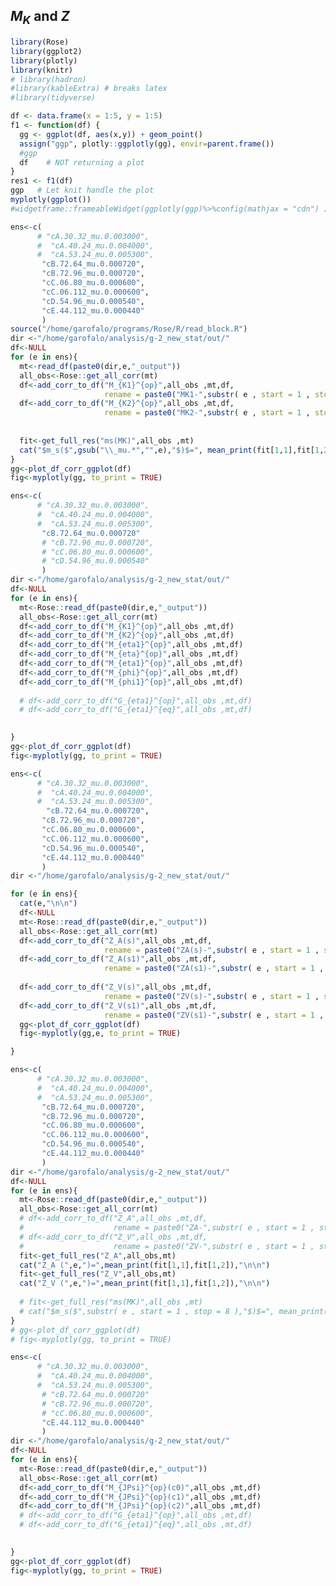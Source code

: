 ## $M_K$ and $Z$ {#M_K}

```r
library(Rose)
library(ggplot2)
library(plotly)
library(knitr)
# library(hadron)
#library(kableExtra) # breaks latex
#library(tidyverse)

df <- data.frame(x = 1:5, y = 1:5)
f1 <- function(df) {
  gg <- ggplot(df, aes(x,y)) + geom_point()
  assign("ggp", plotly::ggplotly(gg), envir=parent.frame())
  #ggp
  df    # NOT returning a plot
}
res1 <- f1(df)
ggp   # Let knit handle the plot
myplotly(ggplot())
#widgetframe::frameableWidget(ggplotly(ggp)%>%config(mathjax = "cdn") )
```


```r
ens<-c(
      # "cA.30.32_mu.0.003000",
      #  "cA.40.24_mu.0.004000",
      #  "cA.53.24_mu.0.005300",
       "cB.72.64_mu.0.000720",
       "cB.72.96_mu.0.000720",
       "cC.06.80_mu.0.000600",
       "cC.06.112_mu.0.000600",
       "cD.54.96_mu.0.000540",
       "cE.44.112_mu.0.000440"
       )
source("/home/garofalo/programs/Rose/R/read_block.R")
dir <-"/home/garofalo/analysis/g-2_new_stat/out/"
df<-NULL
for (e in ens){
  mt<-read_df(paste0(dir,e,"_output"))
  all_obs<-Rose::get_all_corr(mt)
  df<-add_corr_to_df("M_{K1}^{op}",all_obs ,mt,df, 
                     rename = paste0("MK1-",substr( e , start = 1 , stop = 8 )))
  df<-add_corr_to_df("M_{K2}^{op}",all_obs ,mt,df,
                     rename = paste0("MK2-",substr( e , start = 1 , stop = 8 )))
  
  
  fit<-get_full_res("ms(MK)",all_obs ,mt)
  cat("$m_s($",gsub("\\_mu.*","",e),"$)$=", mean_print(fit[1,1],fit[1,2]), "\n\n")
}
gg<-plot_df_corr_ggplot(df)
fig<-myplotly(gg, to_print = TRUE)
```




```r
ens<-c(
      # "cA.30.32_mu.0.003000",
      #  "cA.40.24_mu.0.004000",
      #  "cA.53.24_mu.0.005300",
       "cB.72.64_mu.0.000720"
       # "cB.72.96_mu.0.000720",
       # "cC.06.80_mu.0.000600",
       # "cD.54.96_mu.0.000540"
       )
dir <-"/home/garofalo/analysis/g-2_new_stat/out/"
df<-NULL
for (e in ens){
  mt<-Rose::read_df(paste0(dir,e,"_output"))
  all_obs<-Rose::get_all_corr(mt)
  df<-add_corr_to_df("M_{K1}^{op}",all_obs ,mt,df)
  df<-add_corr_to_df("M_{K2}^{op}",all_obs ,mt,df)
  df<-add_corr_to_df("M_{eta1}^{op}",all_obs ,mt,df)
  df<-add_corr_to_df("M_{eta}^{op}",all_obs ,mt,df)
  df<-add_corr_to_df("M_{eta1}^{op}",all_obs ,mt,df)
  df<-add_corr_to_df("M_{phi}^{op}",all_obs ,mt,df)
  df<-add_corr_to_df("M_{phi1}^{op}",all_obs ,mt,df)
  
  # df<-add_corr_to_df("G_{eta1}^{op}",all_obs ,mt,df)
  # df<-add_corr_to_df("G_{eta1}^{eq}",all_obs ,mt,df)
  

}
gg<-plot_df_corr_ggplot(df)
fig<-myplotly(gg, to_print = TRUE)
```


```r
ens<-c(
      # "cA.30.32_mu.0.003000",
      #  "cA.40.24_mu.0.004000",
      #  "cA.53.24_mu.0.005300",
        "cB.72.64_mu.0.000720",
       "cB.72.96_mu.0.000720",
       "cC.06.80_mu.0.000600",
       "cC.06.112_mu.0.000600",
       "cD.54.96_mu.0.000540",
       "cE.44.112_mu.0.000440"
       )
dir <-"/home/garofalo/analysis/g-2_new_stat/out/"

for (e in ens){
  cat(e,"\n\n")
  df<-NULL
  mt<-Rose::read_df(paste0(dir,e,"_output"))
  all_obs<-Rose::get_all_corr(mt)
  df<-add_corr_to_df("Z_A(s)",all_obs ,mt,df,
                     rename = paste0("ZA(s)-",substr( e , start = 1 , stop = 8 )))
  df<-add_corr_to_df("Z_A(s1)",all_obs ,mt,df,
                     rename = paste0("ZA(s1)-",substr( e , start = 1 , stop = 8 )))
  
  df<-add_corr_to_df("Z_V(s)",all_obs ,mt,df,
                     rename = paste0("ZV(s)-",substr( e , start = 1 , stop = 8 )))
  df<-add_corr_to_df("Z_V(s1)",all_obs ,mt,df,
                     rename = paste0("ZV(s1)-",substr( e , start = 1 , stop = 8 )))
  gg<-plot_df_corr_ggplot(df)
  fig<-myplotly(gg,e, to_print = TRUE)

}
```


```r
ens<-c(
      # "cA.30.32_mu.0.003000",
      #  "cA.40.24_mu.0.004000",
      #  "cA.53.24_mu.0.005300",
       "cB.72.64_mu.0.000720",
       "cB.72.96_mu.0.000720",
       "cC.06.80_mu.0.000600",
       "cC.06.112_mu.0.000600",
       "cD.54.96_mu.0.000540",
       "cE.44.112_mu.0.000440"
       )
dir <-"/home/garofalo/analysis/g-2_new_stat/out/"
df<-NULL
for (e in ens){
  mt<-Rose::read_df(paste0(dir,e,"_output"))
  all_obs<-Rose::get_all_corr(mt)
  # df<-add_corr_to_df("Z_A",all_obs ,mt,df, 
  #                    rename = paste0("ZA-",substr( e , start = 1 , stop = 8 )))
  # df<-add_corr_to_df("Z_V",all_obs ,mt,df,
  #                    rename = paste0("ZV-",substr( e , start = 1 , stop = 8 )))
  fit<-get_full_res("Z_A",all_obs,mt)
  cat("Z_A (",e,")=",mean_print(fit[1,1],fit[1,2]),"\n\n")
  fit<-get_full_res("Z_V",all_obs,mt)
  cat("Z_V (",e,")=",mean_print(fit[1,1],fit[1,2]),"\n\n")
  
  # fit<-get_full_res("ms(MK)",all_obs ,mt)
  # cat("$m_s($",substr( e , start = 1 , stop = 8 ),"$)$=", mean_print(fit[1,1],fit[1,2]), "\n\n")
}
# gg<-plot_df_corr_ggplot(df)
# fig<-myplotly(gg, to_print = TRUE)
```


```r
ens<-c(
      # "cA.30.32_mu.0.003000",
      #  "cA.40.24_mu.0.004000",
      #  "cA.53.24_mu.0.005300",
       # "cB.72.64_mu.0.000720"
       # "cB.72.96_mu.0.000720",
       # "cC.06.80_mu.0.000600",
       "cE.44.112_mu.0.000440"
       )
dir <-"/home/garofalo/analysis/g-2_new_stat/out/"
df<-NULL
for (e in ens){
  mt<-Rose::read_df(paste0(dir,e,"_output"))
  all_obs<-Rose::get_all_corr(mt)
  df<-add_corr_to_df("M_{JPsi}^{op}(c0)",all_obs ,mt,df)
  df<-add_corr_to_df("M_{JPsi}^{op}(c1)",all_obs ,mt,df)
  df<-add_corr_to_df("M_{JPsi}^{op}(c2)",all_obs ,mt,df)
  # df<-add_corr_to_df("G_{eta1}^{op}",all_obs ,mt,df)
  # df<-add_corr_to_df("G_{eta1}^{eq}",all_obs ,mt,df)
  

}
gg<-plot_df_corr_ggplot(df)
fig<-myplotly(gg, to_print = TRUE)
```
